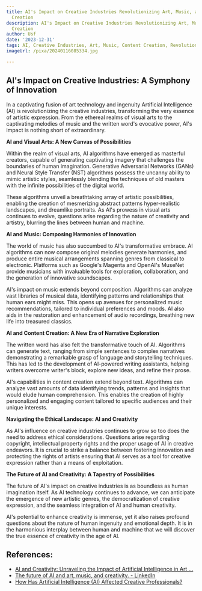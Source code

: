 ```yaml
---
title: AI's Impact on Creative Industries Revolutionizing Art, Music, and Content
  Creation
description: AI's Impact on Creative Industries Revolutionizing Art, Music, and Content
  Creation
author: Usf
date: '2023-12-31'
tags: AI, Creative Industries, Art, Music, Content Creation, Revolutionizing
imageUrl: /pixa/20240116085334.jpg

---
```

## AI's Impact on Creative Industries: A Symphony of Innovation

In a captivating fusion of art technology and  ingenuity Artificial Intelligence (AI) is revolutionizing the creative industries, transforming the very essence of artistic expression. From the ethereal realms of visual  arts to the captivating melodies of music and the written word's evocative power, AI's impact  is nothing short of extraordinary.

**AI and Visual Arts: A New Canvas  of  Possibilities**

Within the realm  of visual arts, AI algorithms have emerged as masterful creators, capable of generating captivating imagery that challenges the boundaries of human imagination. Generative Adversarial Networks (GANs) and Neural Style Transfer (NST)  algorithms possess the uncanny ability  to mimic artistic styles, seamlessly  blending the techniques of old masters with the infinite possibilities of the  digital world.

These algorithms unveil  a breathtaking array of artistic possibilities, enabling the creation of mesmerizing abstract patterns hyper-realistic landscapes, and  dreamlike portraits. As AI's prowess in visual arts continues  to evolve, questions arise  regarding the nature of creativity  and artistry, blurring the lines  between human and machine.

**AI and Music: Composing Harmonies of Innovation**

The world of music has also succumbed to AI's transformative embrace. AI algorithms can now compose original  melodies generate harmonies,  and produce entire musical arrangements spanning genres from classical to  electronic. Platforms such as Google's Magenta and OpenAI's MuseNet  provide musicians with invaluable tools for exploration, collaboration, and the generation  of innovative soundscapes.

AI's impact on music extends beyond composition. Algorithms can  analyze vast  libraries  of musical data, identifying patterns and relationships that human ears might miss. This opens  up avenues for personalized music  recommendations, tailored to individual preferences and moods. AI also aids in the restoration and  enhancement of audio recordings, breathing new life into treasured classics.

**AI and Content Creation: A New  Era of Narrative Exploration**

The written word has also felt the transformative touch of  AI. Algorithms can generate text, ranging from simple sentences to  complex narratives demonstrating a remarkable grasp of language and storytelling techniques. This has led to the development of AI-powered writing assistants, helping  writers overcome writer's block,  explore new  ideas, and refine  their prose.

AI's capabilities in content creation extend beyond text. Algorithms can analyze vast amounts of data identifying trends, patterns and insights that would elude human  comprehension. This enables the creation of highly personalized and engaging content tailored to specific audiences and their unique interests.

**Navigating the  Ethical Landscape:  AI and Creativity**

As AI's influence on creative industries continues to grow so too does the need  to address ethical considerations.  Questions arise regarding copyright, intellectual property rights and the proper usage of AI in creative endeavors. It is crucial to strike  a balance  between fostering innovation and protecting  the rights of artists ensuring that AI serves as a tool for  creative expression  rather than  a  means of exploitation.

**The  Future of  AI and Creativity:  A Tapestry of Possibilities**

The future of AI's impact on creative industries is as boundless as human imagination itself. As AI technology continues to advance, we can anticipate the emergence of new artistic genres, the democratization of creative expression, and the seamless integration of AI and human creativity.

AI's potential  to enhance creativity is immense, yet it also  raises profound questions about  the nature  of human ingenuity  and emotional depth. It is in the harmonious interplay between human and machine that we will discover the true  essence of creativity in the age of AI.

## References:
- [AI and Creativity: Unraveling the Impact of Artificial Intelligence in Art ...](https://www.linkedin.com/pulse/ai-creativity-unraveling-impact-artificial-art-music-dave-balroop-dt7qc?trk=article-ssr-frontend-pulse_more-articles_related-content-card)
- [The future of AI and art, music, and creativity. - LinkedIn](https://www.linkedin.com/pulse/future-ai-art-music-creativity-ahmed-jawed)
- [How Has Artificial Intelligence (AI) Affected Creative Professionals?](https://www.lytho.com/blog/ai-artificial-intelligence-creative-impact/)
